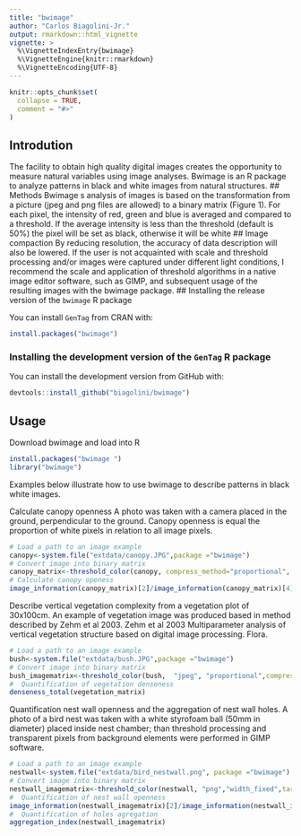 ```yaml
---
title: "bwimage"
author: "Carlos Biagolini-Jr."
output: rmarkdown::html_vignette
vignette: >
  %\VignetteIndexEntry{bwimage}
  %\VignetteEngine{knitr::rmarkdown}
  %\VignetteEncoding{UTF-8}
---
```


```r
knitr::opts_chunk$set(
  collapse = TRUE,
  comment = "#>"
)
```

## Introdution
The facility to obtain high quality digital images creates the opportunity to measure natural variables using image analyses. Bwimage is an R package to analyze patterns in black and white images from natural structures. 
## Methods
Bwimage s analysis of images is based on the transformation from a picture (jpeg and  png files are allowed) to a binary matrix (Figure 1). For each pixel, the intensity of red, green and blue is averaged and compared to a threshold. If the average intensity is less than the threshold (default is 50%) the pixel will be set as black, otherwise it will be white
## Image compaction
By reducing resolution, the accuracy of data description will also be lowered. If the user is not acquainted with scale and threshold processing and/or images were captured under different light conditions, I recommend the scale and application of threshold algorithms in a native image editor software, such as GIMP, and subsequent usage of the resulting images with the bwimage package.
## Installing the release version of the `bwimage` R package

You can install `GenTag` from CRAN with:

``` r
install.packages("bwimage")
```

### Installing the development version of the `GenTag` R package
You can install the development version from GitHub with:

``` r
devtools::install_github("biagolini/bwimage")
```

## Usage
Download bwimage and load into R
``` r
install.packages("bwimage ")
library("bwimage")
```
Examples below illustrate how to use bwimage to describe patterns in black white images.

Calculate canopy openness
A photo was taken with a camera placed in the ground, perpendicular to the ground. Canopy openness is equal the proportion of white pixels in relation to all image pixels.
``` r
# Load a path to an image example
canopy<-system.file("extdata/canopy.JPG",package ="bwimage")
# Convert image into binary matrix
canopy_matrix<-threshold_color(canopy, compress_method="proportional", compress_rate=0.1)
# Calculate canopy openess
image_information(canopy_matrix)[2]/image_information(canopy_matrix)[4]
```
Describe vertical vegetation complexity from a vegetation plot of 30x100cm. An example of vegetation image was produced based in method described by Zehm et al 2003.
Zehm et al 2003 Multiparameter analysis of vertical vegetation structure based on digital image processing. Flora. 
``` r
# Load a path to an image example
bush<-system.file("extdata/bush.JPG",package ="bwimage")
# Convert image into binary matrix
bush_imagematrix<-threshold_color(bush,  "jpeg", "proportional",compress_rate = 0.1)
#  Quantification of vegetation denseness 
denseness_total(vegetation_matrix)

```
Quantification nest wall openness and the aggregation of nest wall holes. A photo of a bird nest was taken with a white styrofoam ball (50mm in diameter) placed inside nest chamber; than threshold processing and transparent pixels from background elements were performed in GIMP software.

``` r
# Load a path to an image example
nestwall<-system.file("extdata/bird_nestwall.png", package ="bwimage")
# Convert image into binary matrix
nestwall_imagematrix<-threshold_color(nestwall, "png","width_fixed",target_width=300)
#  Quantification of nest wall openness
image_information(nestwall_imagematrix)[2]/image_information(nestwall_imagematrix)[4]
#  Quantification of holes agregation
aggregation_index(nestwall_imagematrix)
```
